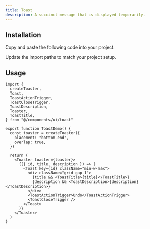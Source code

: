 ```yaml
---
title: Toast
description: A succinct message that is displayed temporarily.
---
```


<ComponentPreview name="toast-demo" />

## Installation

<ComponentInstall>

<Fragment slot="manual">

<Steps>

<Step>Copy and paste the following code into your project.</Step>

<ComponentSource component="toast" />

<Step>Update the import paths to match your project setup.</Step>

</Steps>

</Fragment>

</ComponentInstall>

## Usage

```tsx
import {
  createToaster,
  Toast,
  ToastActionTrigger,
  ToastCloseTrigger,
  ToastDescription,
  Toaster,
  ToastTitle,
} from "@/components/ui/toast"
```

```tsx
export function ToastDemo() {
  const toaster = createToaster({
    placement: "bottom-end",
    overlap: true,
  })

  return (
    <Toaster toaster={toaster}>
      {({ id, title, description }) => (
        <Toast key={id} className="min-w-max">
          <div className="grid gap-1">
            {title && <ToastTitle>{title}</ToastTitle>}
            {description && <ToastDescription>{description}</ToastDescription>}
          </div>
          <ToastActionTrigger>Undo</ToastActionTrigger>
          <ToastCloseTrigger />
        </Toast>
      )}
    </Toaster>
  )
}
```
